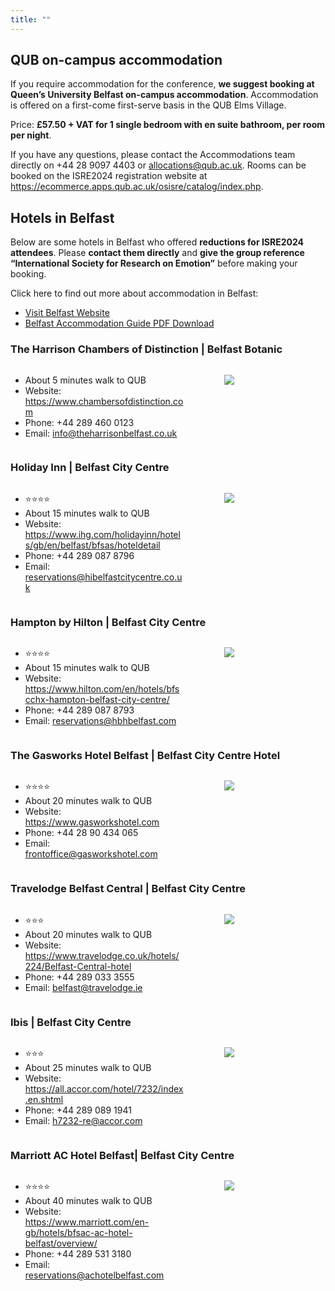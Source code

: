 ```yaml
---
title: ""
---
```


## QUB on-campus accommodation


If you require accommodation for the conference, **we suggest booking at Queen's University Belfast on-campus accommodation**. Accommodation is offered on a first-come first-serve basis in the QUB Elms Village.  

Price: **£57.50 + VAT for 1 single bedroom with en suite bathroom, per room per night**.

If you have any questions, please contact the Accommodations team directly on +44 28 9097 4403 or [allocations@qub.ac.uk](mailto:allocations@qub.ac.uk). Rooms can be booked on the ISRE2024 registration website at [https://ecommerce.apps.qub.ac.uk/osisre/catalog/index.php](https://ecommerce.apps.qub.ac.uk/osisre/catalog/index.php).

## Hotels in Belfast 

Below are some hotels in Belfast who offered **reductions for ISRE2024 attendees**. Please **contact them directly** and **give the group reference "International Society for Research on Emotion"** before making your booking. 

Click here to find out more about accommodation in Belfast:

- [Visit Belfast Website](https://businesseventsbelfastandni.com/accommodation/)
- [Belfast Accommodation Guide PDF Download](https://businesseventsbelfastandni.com/app/uploads/2024/04/Belfast-Accommodation-Guide-.pdf) 

### The Harrison Chambers of Distinction | Belfast Botanic

::: columns
::: {.column width="60%"}
- About 5 minutes walk to QUB
- Website: [https://www.chambersofdistinction.com](https://www.chambersofdistinction.com)
- Phone: +44 289 460 0123
- Email: [info@theharrisonbelfast.co.uk](mailto:info@theharrisonbelfast.co.uk)
:::
::: {.column width="5%"}
:::
::: {.column width="35%"}
<a href="https://www.chambersofdistinction.com/]">![](https://images.squarespace-cdn.com/content/614c4b9773316f53d199adde/4d15fa5e-3fd3-4a16-90df-38eee360321c/The+Harrison+-+Social+Sharing.png?format=1500w&content-type=image%2Fpng){fig-align="center"}</a>
:::
:::

### Holiday Inn | Belfast City Centre 

::: columns
::: {.column width="60%"}
- ⭐⭐⭐⭐
- About 15 minutes walk to QUB
- Website: [https://www.ihg.com/holidayinn/hotels/gb/en/belfast/bfsas/hoteldetail](https://www.ihg.com/holidayinn/hotels/gb/en/belfast/bfsas/hoteldetail)
- Phone: +44 289 087 8796
- Email: [reservations@hibelfastcitycentre.co.uk](mailto:reservations@hibelfastcitycentre.co.uk)
:::
::: {.column width="5%"}
:::
::: {.column width="35%"}
<a href="https://www.ihg.com/holidayinn/hotels/gb/en/belfast/bfsas/hoteldetail">![](https://az712897.vo.msecnd.net/images/full/427ec877-ca16-493e-95e0-dcabdc6fcfb5.jpeg){fig-align="center"}</a>
:::
:::

### Hampton by Hilton | Belfast City Centre

::: columns
::: {.column width="60%"}
- ⭐⭐⭐⭐
- About 15 minutes walk to QUB
- Website: [https://www.hilton.com/en/hotels/bfscchx-hampton-belfast-city-centre/ ](https://www.hilton.com/en/hotels/bfscchx-hampton-belfast-city-centre/ )
- Phone: +44 289 087 8793
- Email: [reservations@hbhbelfast.com](mailto:reservations@hbhbelfast.com)
:::
::: {.column width="5%"}
:::
::: {.column width="35%"}
<a href="https://www.hilton.com/en/hotels/bfscchx-hampton-belfast-city-centre/ ">![](https://www.hilton.com/im/en/BFSCCHX/7934618/hbh-belfast-twilightexterior.jpg?impolicy=crop&cw=5000&ch=2799&gravity=NorthWest&xposition=0&yposition=268&rw=768&rh=430){fig-align="center"}</a>
:::
:::

### The Gasworks Hotel Belfast | Belfast City Centre Hotel

::: columns
::: {.column width="60%"}
- ⭐⭐⭐⭐
- About 20 minutes walk to QUB
- Website: [https://www.gasworkshotel.com](https://www.gasworkshotel.com)
- Phone: +44 28 90 434 065
- Email: [frontoffice@gasworkshotel.com](mailto:frontoffice@gasworkshotel.com)
:::
::: {.column width="5%"}
:::
::: {.column width="35%"}
<a href="https://www.gasworkshotel.com/">![](https://www.gasworkshotel.com/wp-content/uploads/2023/11/The-Gasworks-Hotel-Exterior.jpg){fig-align="center"}</a>
:::
:::

### Travelodge Belfast Central | Belfast City Centre 

::: columns
::: {.column width="60%"}
- ⭐⭐⭐
- About 20 minutes walk to QUB
- Website: [https://www.travelodge.co.uk/hotels/224/Belfast-Central-hotel](https://www.travelodge.co.uk/hotels/224/Belfast-Central-hotel)
- Phone: +44 289 033 3555
- Email: [belfast@travelodge.ie](mailto:belfast@travelodge.ie)
:::
::: {.column width="5%"}
:::
::: {.column width="35%"}
<a href="https://www.travelodge.co.uk/hotels/224/Belfast-Central-hotel">![](https://media.travelodge.co.uk/image/upload/c_fill,h_470,w_850/Rebase/Top%20of%20the%20page/Belfast_Exterior.webp){fig-align="center"}</a>
:::
:::

### Ibis | Belfast City Centre 

::: columns
::: {.column width="60%"}
- ⭐⭐⭐
- About 25 minutes walk to QUB
- Website: [https://all.accor.com/hotel/7232/index.en.shtml](https://all.accor.com/hotel/7232/index.en.shtml)
- Phone: +44 289 089 1941
- Email: [h7232-re@accor.com](mailto:h7232-re@accor.com)
:::
::: {.column width="5%"}
:::
::: {.column width="35%"}
<a href="https://all.accor.com/hotel/7232/index.en.shtml">![](https://dynamic-media-cdn.tripadvisor.com/media/photo-o/16/9c/a7/7e/ibis-belfast-city-centre.jpg?w=700&h=-1&s=1){fig-align="center"}</a>
:::
:::

### Marriott AC Hotel Belfast| Belfast City Centre 

::: columns
::: {.column width="60%"}
- ⭐⭐⭐⭐
- About 40 minutes walk to QUB
- Website: [https://www.marriott.com/en-gb/hotels/bfsac-ac-hotel-belfast/overview/](https://www.marriott.com/en-gb/hotels/bfsac-ac-hotel-belfast/overview/)
- Phone: +44 289 531 3180
- Email: [reservations@achotelbelfast.com](mailto:reservations@achotelbelfast.com)
:::
::: {.column width="5%"}
:::
::: {.column width="35%"}
<a href="https://www.marriott.com/en-gb/hotels/bfsac-ac-hotel-belfast/overview/">![](https://cache.marriott.com/content/dam/marriott-renditions/BFSAC/bfsac-exterior-0010-hor-feat.jpg?output-quality=70&interpolation=progressive-bilinear&downsize=1920px:*){fig-align="center"}</a>
:::
:::






